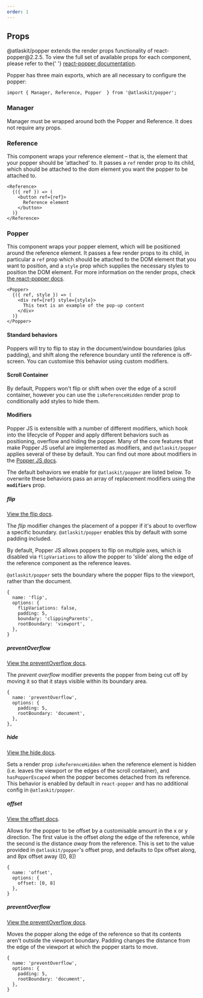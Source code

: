 ```yaml
---
order: 1
---
```



## Props

<SectionMessage>
  <p>
    <Snippet>@atlaskit/popper</Snippet> extends the render props functionality of react-popper@2.2.5.
    To view the full set of available props for each component, please refer to the{' '}
    <a rel="noopener noreferrer" href="https://popper.js.org/react-popper/v2/render-props/" target="_blank">react-popper
      documentation</a>.
  </p>
</SectionMessage>

Popper has three main exports, which are all necessary to configure the popper:

```tsx
import { Manager, Reference, Popper  } from '@atlaskit/popper';
```

### Manager

Manager must be wrapped around both the Popper and Reference. It does not require any props.

### Reference

This component wraps your reference element – that is, the element that your popper should be
'attached' to. It passes a `ref` render prop to its child, which should be attached to the dom
element you want the popper to be attached to.

```tsx
<Reference>
  {({ ref }) => (
    <button ref={ref}>
      Reference element
    </button>
  )}
</Reference>
````

### Popper

This component wraps your popper element, which will be positioned around the
reference element. It passes a few render props to its child, in particular a `ref` prop
which should be attached to the DOM element that you want to position, and a `style` prop
which supplies the necessary styles to position the DOM element. For more information on the
render props, check [the react-popper docs](https://popper.js.org/react-popper/v2/render-props/).

```tsx
<Popper>
  {({ ref, style }) => (
    <div ref={ref} style={style}>
      This text is an example of the pop-up content
    </div>
  )}
</Popper>
```

#### Standard behaviors

Poppers will try to flip to stay in the document/window boundaries (plus
padding), and shift along the reference boundary until the reference is
off-screen. You can customise this behavior using custom modifiers.

#### Scroll Container

By default, Poppers won't flip or shift when over the edge of a scroll container, however you can use
the `isReferenceHidden` render prop to conditionally add styles to hide them.

#### Modifiers

Popper JS is extensible with a number of different modifiers, which hook into the lifecycle
of Popper and apply different behaviors such as positioning, overflow and hiding the popper.
Many of the core features that make Popper JS useful are implemented as modifiers, and `@atlaskit/popper`
applies several of these by default. You can find out more about modifiers in the
[Popper JS docs](https://popper.js.org/docs/v2/modifiers/).

The default behaviors we enable for `@atlaskit/popper` are listed below. To overwrite these behaviors pass
an array of replacement modifiers using the **`modifiers`** prop.

##### flip

[View the flip docs](https://popper.js.org/docs/v2/modifiers/flip/).

The *flip* modifier changes the placement of a popper if it's about to overflow a specific boundary.
`@atlaskit/popper` enables this by default with some padding included.

By default, Popper JS allows poppers to flip on multiple axes, which is disabled via `flipVariations`
to allow the popper to 'slide' along the edge of the reference component as the reference leaves.

`@atlaskit/popper` sets the boundary where the popper flips to the viewport, rather than the document.

```tsx
{
  name: 'flip',
  options: {
    flipVariations: false,
    padding: 5,
    boundary: 'clippingParents',
    rootBoundary: 'viewport',
  },
}
```

##### preventOverflow

[View the preventOverflow docs](https://popper.js.org/docs/v2/modifiers/prevent-overflow/).

The *prevent overflow* modifier prevents the popper from being cut off by moving it so that it stays visible within its boundary area.

```tsx
{
  name: 'preventOverflow',
  options: {
    padding: 5,
    rootBoundary: 'document',
  },
},
```

##### hide

[View the hide docs](https://popper.js.org/docs/v2/modifiers/hide/).

Sets a render prop `isReferenceHidden` when the reference element is hidden (i.e. leaves the viewport
or the edges of the scroll container), and `hasPopperEscaped` when the popper becomes detached from
its reference. This behavior is enabled by default in `react-popper` and has no additional config in
`@atlaskit/popper`.

##### offset

[View the offset docs](https://popper.js.org/docs/v2/modifiers/offset/).

Allows for the popper to be offset by a customisable amount in the x or y direction. The first value
is the offset *along* the edge of the reference, while the second is the distance *away* from the
reference. This is set to the value provided in `@atlaskit/popper`'s offset prop, and defaults to
0px offset along, and 8px offset away ([0, 8])

```tsx
{
  name: 'offset',
  options: {
    offset: [0, 8]
  },
}
```

##### preventOverflow

[View the preventOverflow docs](https://popper.js.org/docs/v2/modifiers/prevent-overflow/).

Moves the popper along the edge of the reference so that its contents aren't outside the viewport boundary.
Padding changes the distance from the edge of the viewport at which the popper starts to move.

```tsx
{
  name: 'preventOverflow',
  options: {
    padding: 5,
    rootBoundary: 'document',
  },
}
```
